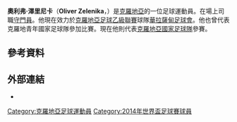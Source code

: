{{blpunsourced|time=2014-06-17T08:13:56+00:00}}
{{expand|time=2014-06-15T23:48:26+00:00}}
{{noteTA|G1=football|G2=UEFA
|1=zh-hans:奥利弗;zh-hk:奧利華;zh-tw:奧利弗;
|2=zh-hans:澤里尼卡;zh-hk:辛倫尼卡;zh-tw:澤里尼卡;}}
{{Infobox football biography
| name = 奧利弗·澤里尼卡 <br/>Oliver Zelenika
| image = Oliver Zelenika.JPG
| image_size = 300
| caption =
| fullname = Oliver Zelenika<ref>{{cite news
| title = 2014 FIFA World Cup Brazil: List of Players
| url = http://www.fifadata.com/document/fwc/2014/pdf/fwc_2014_squadlists.pdf
| publisher = FIFA
| page = 12
| date = 11 June 2014
| access-date = 8 July 2014
| archive-date = 2017-08-06
| archive-url = https://web.archive.org/web/20170806141058/http://www.fifadata.com/document/FWC/2014/pdf/FWC_2014_SquadLists.pdf
}}</ref>
| birth_date = {{Birth date and age|df=yes|1993|5|14}}
| birth_place = [[克羅地亞|克羅地亞]][[薩格勒布|薩格勒布]]
| height = 1.91 m
| position = [[守門員|守門員]]
| currentclub = {{link-en|華拉薩甸足球會 (2012)|NK Varaždin (2012)|華拉薩甸}}
| clubnumber = 1
| youthyears1 = 1999–2006 | youthclubs1 = 萨帕斯科
| youthyears2 = 2006–2011 | youthclubs2 = [[萨格勒布迪纳摩足球俱乐部|萨格勒布迪纳摩]]
| years1 = 2011–2016 | clubs1 = [[萨格勒布迪纳摩足球俱乐部|萨格勒布迪纳摩]]  | caps1 = 23 | goals1 = 0
| years2 = 2012–2013 | clubs2 = → [[魯德什足球俱樂部|魯德什]] (外借)           | caps2 = 29 | goals2 = 0
| years4 = 2014–2016 | clubs4 = → [[薩格勒布火車頭足球俱樂部|薩格勒布火車頭]] (外借) | caps4 = 67 | goals4 = 0
| years5 = 2017–2018 | clubs5 = [[格但斯克萊吉亞足球俱樂部|格但斯克萊吉亞]]                    | caps5 = 1  | goals5 = 0
| years6 = 2018–2019 | clubs6 = [[NEC奈梅亨|NEC奈梅亨]]                 | caps6 = 4  | goals6 = 0
| years7 = 2020–     | clubs7 = {{link-en|華拉薩甸足球會 (2012)|NK Varaždin (2012)|華拉薩甸}}      | caps7 = 10 | goals7 = 0
| nationalyears1 = 2007 | nationalteam1 = 克羅地亞U14 | nationalcaps1 = 2 | nationalgoals1 = 0
| nationalyears2 = 2008 | nationalteam2 = 克羅地亞U15 | nationalcaps2 = 2 | nationalgoals2 = 0
| nationalyears3 = 2009 | nationalteam3 = 克羅地亞U16 | nationalcaps3 = 6 | nationalgoals3 = 0
| nationalyears4 = 2009–2010 | nationalteam4 = [[克羅地亞17歲以下國家足球隊|克羅地亞U17]] | nationalcaps4 = 11 | nationalgoals4 = 0
| nationalyears5 = 2011 | nationalteam5 = [[克羅地亞18歲以下國家足球隊|克羅地亞U18]] | nationalcaps5 = 2 | nationalgoals5 = 0
| nationalyears6 = 2011–2012 | nationalteam6 = [[克羅地亞19歲以下國家足球隊|克羅地亞U19]] | nationalcaps6 = 7 | nationalgoals6 = 0
| nationalyears7 = 2012–2013 | nationalteam7 = [[克羅地亞20歲以下國家足球隊|克羅地亞U20]] | nationalcaps7 = 5 | nationalgoals7 = 0
| nationalyears8 = 2013–2014 | nationalteam8 = [[克羅地亞21歲以下國家足球隊|克羅地亞U21]] | nationalcaps8 = 8 | nationalgoals8 = 0
| club-update = 2021年1月31日 (UTC)
| nationalteam-update = 
}}

'''奧利弗·澤里尼卡'''（'''Oliver Zelenika'''，{{bd|1993年|5月14日|}}）是[[克羅地亞|克羅地亞]]的一位足球運動員。在場上司職[[守門員|守門員]]。他現在效力於[[克羅地亞足球乙級聯賽|克羅地亞足球乙級聯賽]]球隊[[華拉薩甸足球會|華拉薩甸足球會]]。他也曾代表克羅地青年國家足球隊參加比賽。現在他則代表[[克羅地亞國家足球隊|克羅地亞國家足球隊]]參賽。

==參考資料==
{{reflist}}

==外部連結==
* {{CFF player|16049/oliver-zelenika}}

{{2014年世界盃足球賽克羅地亞參賽名單}}

{{DEFAULTSORT:Zelenika, Oliver}}
[[Category:克羅地亞足球運動員|Category:克羅地亞足球運動員]]
[[Category:2014年世界盃足球賽球員|Category:2014年世界盃足球賽球員]]
{{Soccer-bio-stub}}
{{croatia-bio-stub}}